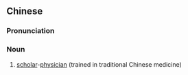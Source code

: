 ==Chinese==
{{zh-forms|s=儒医}}

===Pronunciation===
{{zh-pron
|m=rúyī
|c=jyu4 ji1
|mn=qz,xm:lû-i/zz:jî-i
|cat=n
}}

===Noun===
{{zh-noun}}

# {{lb|zh|old|TCM}} [[scholar]]-[[physician]] (trained in traditional Chinese medicine)